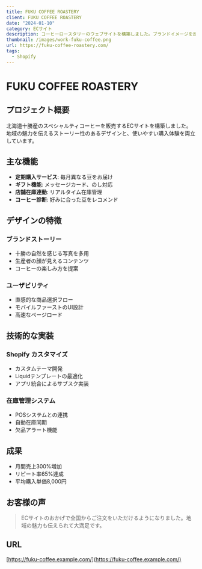 ```yaml
---
title: FUKU COFFEE ROASTERY
client: FUKU COFFEE ROASTERY
date: "2024-01-10"
category: ECサイト
description: コーヒーロースタリーのウェブサイトを構築しました。ブランドイメージを反映したミニマルなデザインで、商品紹介やオンライン注文機能を実装。
thumbnail: /images/work-fuku-coffee.png
url: https://fuku-coffee-roastery.com/
tags:
  - Shopify
---
```


# FUKU COFFEE ROASTERY

## プロジェクト概要

北海道十勝産のスペシャルティコーヒーを販売するECサイトを構築しました。地域の魅力を伝えるストーリー性のあるデザインと、使いやすい購入体験を両立しています。

## 主な機能

- **定期購入サービス**: 毎月異なる豆をお届け
- **ギフト機能**: メッセージカード、のし対応
- **店舗在庫連動**: リアルタイム在庫管理
- **コーヒー診断**: 好みに合った豆をレコメンド

## デザインの特徴

### ブランドストーリー
- 十勝の自然を感じる写真を多用
- 生産者の顔が見えるコンテンツ
- コーヒーの楽しみ方を提案

### ユーザビリティ
- 直感的な商品選択フロー
- モバイルファーストのUI設計
- 高速なページロード

## 技術的な実装

### Shopify カスタマイズ
- カスタムテーマ開発
- Liquidテンプレートの最適化
- アプリ統合によるサブスク実装

### 在庫管理システム
- POSシステムとの連携
- 自動在庫同期
- 欠品アラート機能

## 成果

- 月間売上300%増加
- リピート率65%達成
- 平均購入単価8,000円

## お客様の声

> ECサイトのおかげで全国からご注文をいただけるようになりました。地域の魅力も伝えられて大満足です。

## URL

[https://fuku-coffee.example.com/](https://fuku-coffee.example.com/)